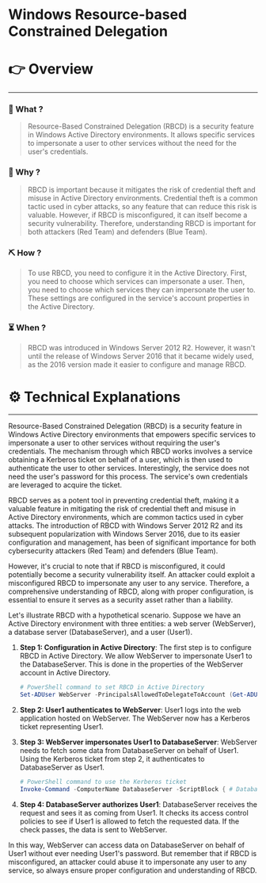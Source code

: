 # Windows Resource-based Constrained Delegation


# 👉 Overview

---

### 👀 What ?

> Resource-Based Constrained Delegation (RBCD) is a security feature in Windows Active Directory environments. It allows specific services to impersonate a user to other services without the need for the user's credentials.
> 

### 🧐 Why ?

> RBCD is important because it mitigates the risk of credential theft and misuse in Active Directory environments. Credential theft is a common tactic used in cyber attacks, so any feature that can reduce this risk is valuable. However, if RBCD is misconfigured, it can itself become a security vulnerability. Therefore, understanding RBCD is important for both attackers (Red Team) and defenders (Blue Team).
> 

### ⛏️ How ?

> To use RBCD, you need to configure it in the Active Directory. First, you need to choose which services can impersonate a user. Then, you need to choose which services they can impersonate the user to. These settings are configured in the service's account properties in the Active Directory.
> 

### ⏳ When ?

> RBCD was introduced in Windows Server 2012 R2. However, it wasn't until the release of Windows Server 2016 that it became widely used, as the 2016 version made it easier to configure and manage RBCD.
> 

# ⚙️ Technical Explanations

---

Resource-Based Constrained Delegation (RBCD) is a security feature in Windows Active Directory environments that empowers specific services to impersonate a user to other services without requiring the user's credentials. The mechanism through which RBCD works involves a service obtaining a Kerberos ticket on behalf of a user, which is then used to authenticate the user to other services. Interestingly, the service does not need the user's password for this process. The service's own credentials are leveraged to acquire the ticket.

RBCD serves as a potent tool in preventing credential theft, making it a valuable feature in mitigating the risk of credential theft and misuse in Active Directory environments, which are common tactics used in cyber attacks. The introduction of RBCD with Windows Server 2012 R2 and its subsequent popularization with Windows Server 2016, due to its easier configuration and management, has been of significant importance for both cybersecurity attackers (Red Team) and defenders (Blue Team).

However, it's crucial to note that if RBCD is misconfigured, it could potentially become a security vulnerability itself. An attacker could exploit a misconfigured RBCD to impersonate any user to any service. Therefore, a comprehensive understanding of RBCD, along with proper configuration, is essential to ensure it serves as a security asset rather than a liability.

Let's illustrate RBCD with a hypothetical scenario. Suppose we have an Active Directory environment with three entities: a web server (WebServer), a database server (DatabaseServer), and a user (User1).

1. **Step 1: Configuration in Active Directory**: The first step is to configure RBCD in Active Directory. We allow WebServer to impersonate User1 to the DatabaseServer. This is done in the properties of the WebServer account in Active Directory.
    
    ```powershell
    # PowerShell command to set RBCD in Active Directory
    Set-ADUser WebServer -PrincipalsAllowedToDelegateToAccount (Get-ADUser DatabaseServer)
    
    ```
    
2. **Step 2: User1 authenticates to WebServer**: User1 logs into the web application hosted on WebServer. The WebServer now has a Kerberos ticket representing User1.
3. **Step 3: WebServer impersonates User1 to DatabaseServer**: WebServer needs to fetch some data from DatabaseServer on behalf of User1. Using the Kerberos ticket from step 2, it authenticates to DatabaseServer as User1.
    
    ```powershell
    # PowerShell command to use the Kerberos ticket
    Invoke-Command -ComputerName DatabaseServer -ScriptBlock { # Database query script } -Authentication Kerberos -Credential User1
    
    ```
    
4. **Step 4: DatabaseServer authorizes User1**: DatabaseServer receives the request and sees it as coming from User1. It checks its access control policies to see if User1 is allowed to fetch the requested data. If the check passes, the data is sent to WebServer.

In this way, WebServer can access data on DatabaseServer on behalf of User1 without ever needing User1's password. But remember that if RBCD is misconfigured, an attacker could abuse it to impersonate any user to any service, so always ensure proper configuration and understanding of RBCD.
